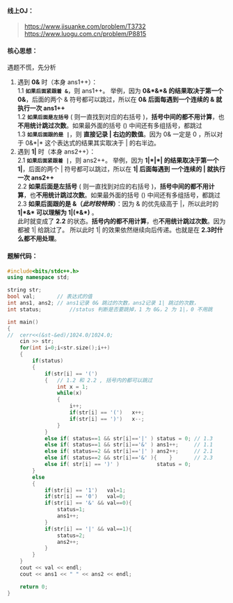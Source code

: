 #### 线上OJ：  
> https://www.jisuanke.com/problem/T3732  
https://www.luogu.com.cn/problem/P8815

#### 核心思想：
遇题不慌，先分析
1. 遇到 **0&** 时（本身 ans1++）：  
  1.1 **`如果后面紧跟着 &`**，则 ans1++。 举例，因为 **0&\*&\*& 的结果取决于第一个 0&**，后面的两个 & 符号都可以跳过，所以在 **0& 后面每遇到一个连续的 & 就执行一次 ans1++**  
  1.2 **`如果后面是左括号`** (  则一直找到对应的右括号 )，**括号中间的都不用计算**，也**不用统计跳过次数**。如果最外面的括号 () 中间还有多组括号，都跳过   
  1.3 **`如果后面跟的是 |`**，则 **直接记录 | 右边的数值**。因为 0& 一定是 0 ，所以对于 0&\*|\*  这个表达式的结果其实取决于 | 的右半边。
2. 遇到 **1|** 时（本身 ans2++）：  
  2.1 **`如果后面紧跟着 |`**，则 ans2++。 举例，因为 **1|\*|\*| 的结果取决于第一个 1|**，后面的两个 | 符号都可以跳过，所以在 **1| 后面每遇到 一个连续的 | 就执行一次 ans2++**  
  2.2 **如果后面是左括号** (  则一直找到对应的右括号 )，**括号中间的都不用计算**，也**不用统计跳过次数**。如果最外面的括号 () 中间还有多组括号，都跳过  
  2.3 **如果后面跟的是 &（*此时较特殊*）**：因为 & 的优先级高于 |，所以此时的 **1|\*&\* 可以理解为 1|(\*&\*)** 。   
      此时就变成了 **2.2** 的状态。**括号内的都不用计算**，也**不用统计跳过次数**。因为都被 1| 给跳过了。 所以此时 1| 的效果依然继续向后传递。也就是在  **2.3时什么都不用处理**。 

#### 题解代码：
```cpp showLineNumbers
#include<bits/stdc++.h>
using namespace std;

string str;
bool val;		// 表达式的值 
int ans1, ans2;	// ans1记录 0& 跳过的次数，ans2记录 1| 跳过的次数， 
int status; 		//status 判断是否要跳掉，1 为 0&，2 为 1|，0 不用跳 

int main()
{
//	cerr<<(&st-&ed)/1024.0/1024.0;
	cin >> str;
	for(int i=0;i<str.size();i++)
	{
		if(status)
		{
			if(str[i] == '(')
			{	// 1.2 和 2.2 , 括号内的都可以跳过 
				int x = 1;
				while(x)
				{
					i++;
					if(str[i] == '(') 	x++;
					if(str[i] == ')') 	x--;
				}
			}
			else if( status==1 && str[i]=='|' )	status = 0;	// 1.3			
			else if( status==1 && str[i]=='&' )	ans1++;		// 1.1
			else if( status==2 && str[i]=='|' )	ans2++;		// 2.1 
			else if( status==2 && str[i]=='&' ){	}		// 2.3
			else if( str[i] == ')' )			status = 0;					
		}
		else
		{
			if(str[i] == '1') 	val=1;
			if(str[i] == '0') 	val=0;
			if(str[i] == '&' && val==0){
				status=1;
				ans1++;
			}
			if(str[i] == '|' && val==1){
				status=2;
				ans2++;
			} 
		}
	}
	cout << val << endl;
	cout << ans1 << " " << ans2 << endl;

	return 0;
}
```  